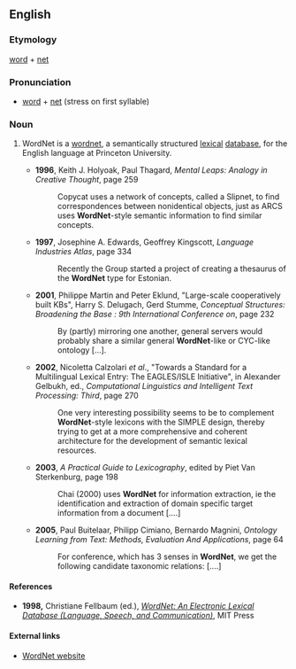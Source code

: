 ==English==
{{wikipedia}}
===Etymology===
[[word]] + [[net]]

===Pronunciation===
* [[word]] + [[net]] (stress on first syllable)

===Noun===
{{en-proper noun}}

# {{context|linguistics|artificial intelligence}} WordNet is a [[wordnet]], a semantically structured [[lexical]] [[database]], for the English language at Princeton University.
#*'''1996''', Keith J. Holyoak, Paul Thagard, ''Mental Leaps: Analogy in Creative Thought'', page 259
#*:Copycat uses a network of concepts, called a Slipnet, to find correspondences between nonidentical objects, just as ARCS uses '''WordNet'''-style semantic information to find similar concepts.
#*'''1997''', Josephine A. Edwards, Geoffrey Kingscott, ''Language Industries Atlas'', page 334
#*:Recently the Group started a project of creating a thesaurus of the '''WordNet''' type for Estonian.
#*'''2001''', Philippe Martin and Peter Eklund, "Large-scale cooperatively built KBs", Harry S. Delugach, Gerd Stumme, ''Conceptual Structures: Broadening the Base : 9th International Conference on'', page 232
#*:By (partly) mirroring one another, general servers would probably share a similar general '''WordNet'''-like or CYC-like ontology […].
#*'''2002''', Nicoletta Calzolari ''et al''., "Towards a Standard for a Multilingual Lexical Entry: The EAGLES/ISLE Initiative", in Alexander Gelbukh, ed., ''Computational Linguistics and Intelligent Text Processing: Third'', page 270
#*:One very interesting possibility seems to be to complement '''WordNet'''-style lexicons with the SIMPLE design, thereby trying to get at a more comprehensive and coherent architecture for the development of semantic lexical resources.
#*'''2003''', ''A Practical Guide to Lexicography'', edited by Piet Van Sterkenburg, page 198
#*:Chai (2000) uses '''WordNet''' for information extraction, ie the identification and extraction of domain specific target information from a document [....]
#*'''2005''', Paul Buitelaar, Philipp Cimiano, Bernardo Magnini, ''Ontology Learning from Text: Methods, Evaluation And Applications'', page 64
#*:For conference, which has 3 senses in '''WordNet''', we get the following candidate taxonomic relations: [....]

====References====
* '''1998,''' Christiane Fellbaum (ed.), ''[http://books.google.com/books?id=Rehu8OOzMIMC&printsec=frontcover&dq=wordnet&sig=HgPH356-VHFjcvFLf9tHMIXdZ3Y WordNet: An Electronic Lexical Database (Language, Speech, and Communication)]'', MIT Press

====External links====
*[http://wordnet.princeton.edu WordNet website]
